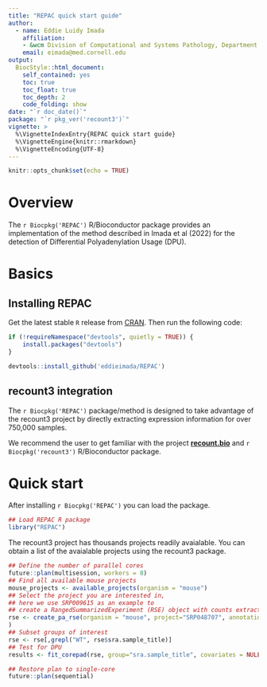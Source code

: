 ```yaml
---
title: "REPAC quick start guide"
author: 
  - name: Eddie Luidy Imada
    affiliation:
    - &wcm Division of Computational and Systems Pathology, Department of Pathology and Laboratory Medicine, Weill Cornell Medicine.
    email: eimada@med.cornell.edu
output: 
  BiocStyle::html_document:
    self_contained: yes
    toc: true
    toc_float: true
    toc_depth: 2
    code_folding: show
date: "`r doc_date()`"
package: "`r pkg_ver('recount3')`"
vignette: >
  %\VignetteIndexEntry{REPAC quick start guide}
  %\VignetteEngine{knitr::rmarkdown}
  %\VignetteEncoding{UTF-8}  
---
```


```r
knitr::opts_chunk$set(echo = TRUE)
```

# Overview
The `r Biocpkg('REPAC')` R/Bioconductor package provides an implementation of the method described in Imada et al (2022) for the detection of Differential Polyadenylation Usage (DPU).

# Basics
## Installing REPAC

Get the latest stable `R` release from [CRAN](http://cran.r-project.org/). Then run the following code:

```r
if (!requireNamespace("devtools", quietly = TRUE)) {
    install.packages("devtools")
}

devtools::install_github('eddieimada/REPAC')
```

## recount3 integration

The `r Biocpkg('REPAC')` package/method is designed to take advantage of the recount3 project by directly extracting expression information for over 750,000 samples.

We recommend the user to get familiar with the project [**recount.bio**](https://LieberInstitute.github.io/recount3-docs) and `r Biocpkg('recount3')` R/Bioconductor package.

# Quick start

After installing `r Biocpkg('REPAC')` you can load the package.

```r
## Load REPAC R package
library("REPAC")
```

The recount3 project has thousands projects readily avaialable. You can obtain a list of the avaialable projects using the recount3 package.

```r
## Define the number of parallel cores
future::plan(multisession, workers = 8)
## Find all available mouse projects
mouse_projects <- available_projects(organism = "mouse")
## Select the project you are interested in,
## here we use SRP009615 as an example to
## create a RangedSummarizedExperiment (RSE) object with counts extracted from recount3
rse <- create_pa_rse(organism = "mouse", project="SRP048707", annotation="data/QAPA_up_mm10.bed", bed_cols= c("seqnames", "start", "end", "ids", "score", "strand")
)
## Subset groups of interest
rse <- rse[,grepl("WT", rse$sra.sample_title)]
## Test for DPU
results <- fit_corepad(rse, group="sra.sample_title", covariates = NULL)

## Restore plan to single-core
future::plan(sequential)
```


